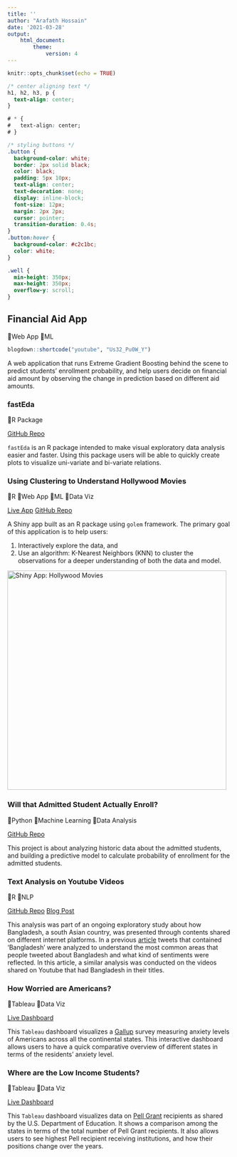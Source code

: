 ```yaml
---
title: ''
author: "Arafath Hossain"
date: '2021-03-28'
output: 
    html_document:
        theme: 
            version: 4
---
```


```r
knitr::opts_chunk$set(echo = TRUE)
```

```css
/* center aligning text */
h1, h2, h3, p {
  text-align: center;
}

# * {
#   text-align: center;
# }

/* styling buttons */
.button {
  background-color: white;
  border: 2px solid black;
  color: black;
  padding: 5px 10px;
  text-align: center;
  text-decoration: none;
  display: inline-block;
  font-size: 12px;
  margin: 2px 2px;
  cursor: pointer;
  transition-duration: 0.4s;
}
.button:hover {
  background-color: #c2c1bc; 
  color: white;
}

.well {
  min-height: 350px;
  max-height: 350px;
  overflow-y: scroll;
}

```

<!--- Financial aid app -->
::: {.col-sm-6}
::: {.well}

## Financial Aid App

🎫Web App 🎫ML

```r
blogdown::shortcode("youtube", "Us32_Pu0W_Y")
```

A web application that runs Extreme Gradient Boosting behind the scene to predict students' enrollment probability, and help users decide on financial aid amount by observing the change in prediction based on different aid amounts.
:::
:::

<!--- End: finaid app -->

<!--- fastEda package -->

::: {.col-sm-6}
::: {.well}
### fastEda

🎫R Package

<a href="https://github.com/Curious-Joe/fastEda" class="button">GitHub Repo</a>

`fastEda` is an R package intended to make visual exploratory data analysis easier and faster. Using this package users will be able to quickly create plots to visualize uni-variate and bi-variate relations.
:::
:::

<!--- end fastEda package -->


<!--- Hollywood movie app -->

::: {.col-sm-6}
::: {.well}
### Using Clustering to Understand Hollywood Movies

🎫R 🎫Web App 🎫ML 🎫Data Viz

<a href="https://curiousjoe.shinyapps.io/HollywoodMovies2/" class="button">Live App</a> <a href="https://github.com/Curious-Joe/HollywoodApp2.0" class="button">GitHub Repo</a>

A Shiny app built as an R package using `golem` framework. The primary goal of this application is to help users:

1)  Interactively explore the data, and
2)  Use an algorithm: K-Nearest Neighbors (KNN) to cluster the observations for a deeper understanding of both the data and model.

![](/img/shiny_hollywood_movie.jpg "Shiny App: Hollywood Movies"){width="492"}
:::
:::

<!--- end hollywood app -->

<!-- Python: enrollment prediction -->

::: {.col-sm-6}
::: {.well}
### Will that Admitted Student Actually Enroll?

🎫Python 🎫Machine Learning 🎫Data Analysis

<a href="https://github.com/Curious-Joe/Enrollment_Prediction_Model/blob/master/Notebook/Enrollment%20Prediction%20Model.ipynb" class="button">GitHub Repo</a>

This project is about analyzing historic data about the admitted students, and building a predictive model to calculate probability of enrollment for the admitted students.
:::
:::

<!--- end tableau: worried americans -->

<!-- Text Analytics Youtube -->

::: {.col-sm-6}
::: {.well}
### Text Analysis on Youtube Videos

🎫R 🎫NLP

<a href="https://github.com/Curious-Joe/Text_Analytics_Youtube" class="button">GitHub Repo</a> <a href="https://curious-joe.net/post/2021-03-30-text-analysis-on-youtube-videos-posted-about-bangladesh/" class="button">Blog Post</a>

This analysis was part of an ongoing exploratory study about how Bangladesh, a south Asian country, was presented through contents shared on different internet platforms. In a previous [article](https://curious-joe.net/post/twitter-topic-modeling-sentiment-analysis/) tweets that contained 'Bangladesh' were analyzed to understand the most common areas that people tweeted about Bangladesh and what kind of sentiments were reflected. In this article, a similar analysis was conducted on the videos shared on Youtube that had Bangladesh in their titles.
:::
:::

<!--- end text analytics youtube -->

<!-- tableau: worried americans -->

::: {.col-sm-6}
::: {.well}
### How Worried are Americans?

🎫Tableau 🎫Data Viz

<a href="https://public.tableau.com/profile/curious.joe#!/vizhome/HowworriedareAmericans/ComparisonwithSelectedState" class="button">Live Dashboard</a>

This `Tableau` dashboard visualizes a [Gallup](https://www.gallup.com/home.aspx) survey measuring anxiety levels of Americans across all the continental states. This interactive dashboard allows users to have a quick comparative overview of different states in terms of the residents' anxiety level.

:::
:::

<!--- end tableau: worried americans -->

<!-- tableau: pell students-->

::: {.col-sm-6}
::: {.well}
### Where are the Low Income Students?

🎫Tableau 🎫Data Viz

<a href="https://public.tableau.com/profile/curious.joe#!/vizhome/Pellv02/Dashboard1" class="button">Live Dashboard</a>

This `Tableau` dashboard visualizes data on [Pell Grant](https://studentaid.gov/understand-aid/types/grants/pell) recipients as shared by the U.S. Department of Education. It shows a comparison among the states in terms of the total number of Pell Grant recipients. It also allows users to see highest Pell recipient receiving institutions, and how their positions change over the years. 

:::
:::

<!-- end tableau: pell students-->
